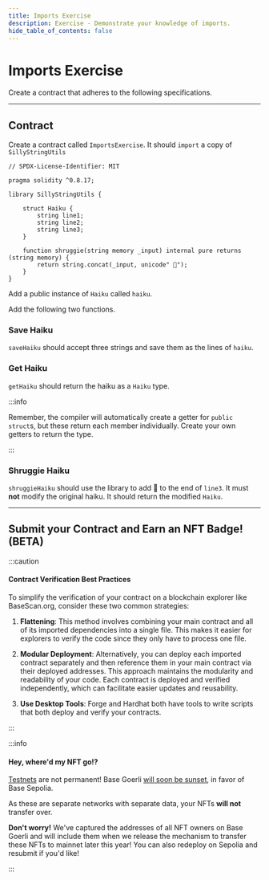 ```yaml
---
title: Imports Exercise
description: Exercise - Demonstrate your knowledge of imports.
hide_table_of_contents: false
---
```


# Imports Exercise

Create a contract that adheres to the following specifications.

---

## Contract

Create a contract called `ImportsExercise`. It should `import` a copy of `SillyStringUtils`

```solidity
// SPDX-License-Identifier: MIT

pragma solidity ^0.8.17;

library SillyStringUtils {

    struct Haiku {
        string line1;
        string line2;
        string line3;
    }

    function shruggie(string memory _input) internal pure returns (string memory) {
        return string.concat(_input, unicode" 🤷");
    }
}
```

Add a public instance of `Haiku` called `haiku`.

Add the following two functions.

### Save Haiku

`saveHaiku` should accept three strings and save them as the lines of `haiku`.

### Get Haiku

`getHaiku` should return the haiku as a `Haiku` type.

:::info

Remember, the compiler will automatically create a getter for `public` `struct`s, but these return each member individually. Create your own getters to return the type.

:::

### Shruggie Haiku

`shruggieHaiku` should use the library to add 🤷 to the end of `line3`. It must **not** modify the original haiku. It should return the modified `Haiku`.

---

## Submit your Contract and Earn an NFT Badge! (BETA)

:::caution

#### Contract Verification Best Practices

To simplify the verification of your contract on a blockchain explorer like BaseScan.org, consider these two common strategies:

1. **Flattening**: This method involves combining your main contract and all of its imported dependencies into a single file. This makes it easier for explorers to verify the code since they only have to process one file.

2. **Modular Deployment**: Alternatively, you can deploy each imported contract separately and then reference them in your main contract via their deployed addresses. This approach maintains the modularity and readability of your code. Each contract is deployed and verified independently, which can facilitate easier updates and reusability.

3. **Use Desktop Tools**: Forge and Hardhat both have tools to write scripts that both deploy and verify your contracts.

:::

:::info

#### Hey, where'd my NFT go!?

[Testnets](/learn/deployment-to-testnet/test-networks) are not permanent! Base Goerli [will soon be sunset](https://base.mirror.xyz/kkz1-KFdUwl0n23PdyBRtnFewvO48_m-fZNzPMJehM4), in favor of Base Sepolia.

As these are separate networks with separate data, your NFTs **will not** transfer over.

**Don't worry!** We've captured the addresses of all NFT owners on Base Goerli and will include them when we release the mechanism to transfer these NFTs to mainnet later this year! You can also redeploy on Sepolia and resubmit if you'd like!

:::


<CafeUnitTest nftNum={19}/>
